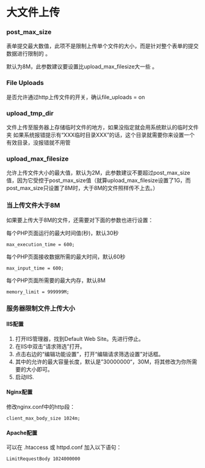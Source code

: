 # 大文件上传

### post_max_size

表单提交最大数值，此项不是限制上传单个文件的大小，而是针对整个表单的提交数据进行限制的 。

默认为8M，此参数建议要设置比upload_max_filesize大一些 。

### File Uploads

是否允许通过http上传文件的开关，确认file_uploads = on

### upload_tmp_dir

文件上传至服务器上存储临时文件的地方，如果没指定就会用系统默认的临时文件夹 如果系统报错提示有“XXX临时目录XXX”的话，这个目录就需要你来设置一个有效目录，没报错就不用管

### upload_max_filesize

允许上传文件大小的最大值，默认为2M，此参数建议不要超过post_max_size值，因为它受控于post_max_size值（就算upload_max_filesize设置了1G，而post_max_size只设置了8M时，大于8M的文件照样传不上去。）

### 当上传文件大于8M

如果要上传大于8M的文件，还需要对下面的参数也进行设置：

每个PHP页面运行的最大时间值(秒)，默认30秒

```
max_execution_time = 600;
```

每个PHP页面接收数据所需的最大时间，默认60秒

```
max_input_time = 600;
```

每个PHP页面所需要的最大内存，默认8M

```
memory_limit = 999999M;
```

### 服务器限制文件上传大小

#### IIS配置

1. 打开IIS管理器，找到Default Web Site。先进行停止。
2. 在IIS中双击“请求筛选”打开。
3. 点击右边的“编辑功能设置”，打开“编辑请求筛选设置”对话框。
4. 其中的允许的最大容量长度，默认是”30000000“，30M，将其修改为你所需要的大小即可。
5. 启动IIS.

#### Nginx配置

修改nginx.conf中的http段：

```
client_max_body_size 1024m;
```

#### Apache配置

可以在 .htaccess 或 httpd.conf 加入以下语句：

```
LimitRequestBody 1024000000
```

